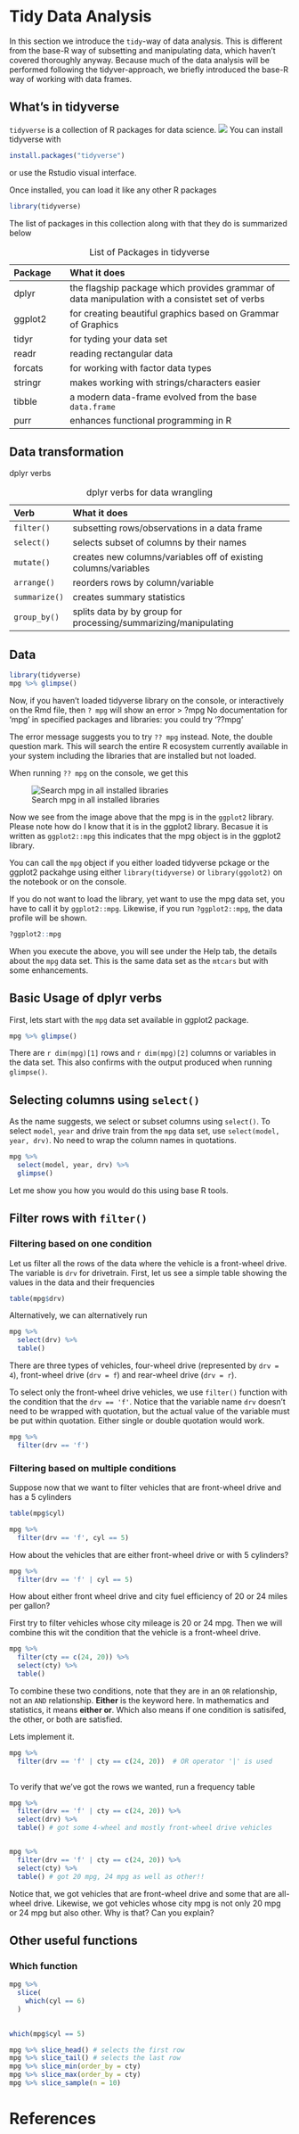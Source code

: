 # Tidy Data Analysis


In this section we introduce the `tidy`-way of data analysis. This is different from the base-R way of subsetting and manipulating data, which haven't covered thoroughly anyway. Because much of the data analysis will be performed following the tidyver-approach, we briefly introduced the base-R way of working with data frames.

## What's in tidyverse

`tidyverse` is a collection of R packages for data science.
![](images/tidyverse.png)
You can install tidyverse with 

```r
install.packages("tidyverse")
```
or use the Rstudio visual interface.

Once installed, you can load it like any other R packages

```r
library(tidyverse)
```

The list of packages in this collection along with that they do is summarized below

| Package | What it does
|:--|:-----------
| dplyr | the flagship package which provides grammar of data manipulation with a consistet set of verbs
| ggplot2 | for creating beautiful graphics based on Grammar of Graphics
| tidyr | for tyding your data set
| readr | reading rectangular data
| forcats | for working with factor data types
| stringr | makes working with strings/characters easier
| tibble | a modern data-frame evolved from the base `data.frame`
| purr | enhances functional programming in R

: List of Packages in tidyverse


## Data transformation

dplyr verbs


| Verb | What it does
|:--|:-----------
| `filter()` | subsetting rows/observations in a data frame 
| `select()` | selects subset of columns by their names
| `mutate()` | creates new columns/variables off of existing columns/variables
| `arrange()` | reorders rows by column/variable
| `summarize()` | creates summary statistics 
| `group_by()` | splits data by by group for processing/summarizing/manipulating

: dplyr verbs for data wrangling


## Data 

```r
library(tidyverse)
mpg %>% glimpse()
```

Now, if you haven't loaded tidyverse library on the console, or interactively on the Rmd file, then `? mpg` will show an error
> ?mpg
No documentation for ‘mpg’ in specified packages and libraries:
you could try ‘??mpg’

The error message suggests you to try `?? mpg` instead. Note, the double question mark. This will search the entire R ecosystem currently available in your system including the libraries that are installed but not loaded.

When running `?? mpg` on the console, we get this

![Search mpg in all installed libraries](images/search_mpg.png)

Now we see from the image above that the mpg is in the `ggplot2` library. Please note how do I know that it is in the ggplot2 library. Becasue it is written as `ggplot2::mpg` this indicates that the mpg object is in the ggplot2 library. 

You can call the `mpg` object if you either loaded tidyverse pckage or the ggplot2 packahge using either `library(tidyverse)` or `library(ggolot2)` on the notebook or on the console. 

If you do not want to load the library, yet want to use the mpg data set, you have to call it by `ggplot2::mpg`. Likewise, if you run `?ggplot2::mpg`, the data profile will be shown. 

```r
?ggplot2::mpg
```

When you execute the above, you will see under the Help tab, the details about the `mpg` data set. This is the same data set as the `mtcars` but with some enhancements. 

## Basic Usage of dplyr verbs

First, lets start with the `mpg` data set available in ggplot2 package.

```r
mpg %>% glimpse()
```

There are `r dim(mpg)[1]` rows and `r dim(mpg)[2]` columns or variables in the data set. This also confirms with the output produced when running `glimpse()`.


## Selecting columns using `select()`

As the name suggests, we select or subset columns using `select()`. To select `model`, `year` and drive train from the `mpg` data set, use `select(model, year, drv)`. No need to wrap the column names in quotations. 

```r

mpg %>% 
  select(model, year, drv) %>% 
  glimpse()

```
Let me show you how you would do this using base R tools.



## Filter rows with `filter()`

### Filtering based on one condition

Let us filter all the rows of the data where the vehicle is a front-wheel drive. The variable is `drv` for drivetrain. First, let us see a simple table showing the values in the data and their frequencies

```r
table(mpg$drv)
```
Alternatively, we can alternatively run

```r
mpg %>% 
  select(drv) %>% 
  table()
```

There are three types of vehicles, four-wheel drive (represented by `drv = 4`), front-wheel drive (`drv = f`) and rear-wheel drive (`drv = r`). 

To select only the front-wheel drive vehicles, we use `filter()` function with the condition that the `drv == 'f'`. Notice that the variable name `drv` doesn't need to be wrapped with quotation, but the actual value of the variable must be put within quotation. Either single or double quotation would work.

```r
mpg %>% 
  filter(drv == 'f')

```

### Filtering based on multiple conditions

Suppose now that we want to filter vehicles that are front-wheel drive and has a 5 cylinders

```r
table(mpg$cyl)
```


```r
mpg %>% 
  filter(drv == 'f', cyl == 5)
```

How about the vehicles that are either front-wheel drive or with 5 cylinders?

```r
mpg %>% 
  filter(drv == 'f' | cyl == 5)
```

How about either front wheel drive and city fuel efficiency of 20 or 24 miles per gallon?

First try to filter vehicles whose city mileage is 20 or 24 mpg. Then we will combine this wit the condition that the vehicle is a front-wheel drive.

```r

mpg %>% 
  filter(cty == c(24, 20)) %>% 
  select(cty) %>% 
  table()

```
To combine these two conditions, note that they are in an `OR` relationship, not an `AND` relationship. __Either__ is the keyword here. In mathematics and statistics, it means __either or__. Which also means if one condition is satisifed, the other, or both are satisfied.

Lets implement it.

```r
mpg %>% 
  filter(drv == 'f' | cty == c(24, 20))  # OR operator '|' is used
  
```
To verify that we've got the rows we wanted, run a frequency table

```r
mpg %>% 
  filter(drv == 'f' | cty == c(24, 20)) %>% 
  select(drv) %>% 
  table() # got some 4-wheel and mostly front-wheel drive vehicles


mpg %>% 
  filter(drv == 'f' | cty == c(24, 20)) %>% 
  select(cty) %>% 
  table() # got 20 mpg, 24 mpg as well as other!! 

```
Notice that, we got vehicles that are front-wheel drive and some that are all-wheel drive. Likewise, we got vehicles whose city mpg is not only 20 mpg or 24 mpg but also other. Why is that? Can you explain?

## Other useful functions

### Which function

```r

mpg %>% 
  slice(
    which(cyl == 6)  
  )
  

```


```r

which(mpg$cyl == 5)

mpg %>% slice_head() # selects the first row
mpg %>% slice_tail() # selects the last row
mpg %>% slice_min(order_by = cty)
mpg %>% slice_max(order_by = cty)
mpg %>% slice_sample(n = 10)


```




# References {.unnumbered}

::: {#refs}
:::
